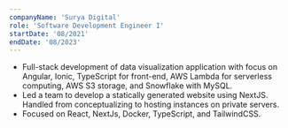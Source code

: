 ```yaml
---
companyName: 'Surya Digital'
role: 'Software Development Engineer I'
startDate: '08/2021'
endDate: '08/2023'
---
```


-   Full-stack development of data visualization application with focus on Angular,
    Ionic, TypeScript for front-end, AWS Lambda for serverless computing, AWS S3 storage,
    and Snowflake with MySQL.
-   Led a team to develop a statically generated website using NextJS. Handled from conceptualizing to hosting instances on private servers.
-   Focused on React, NextJs, Docker, TypeScript, and TailwindCSS.
